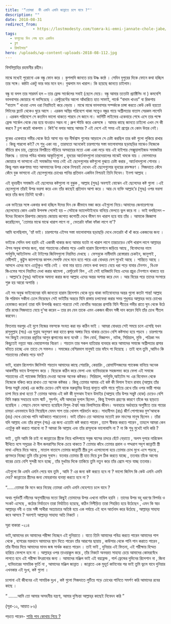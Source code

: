 ```yaml
---
title: '“তোমরা  কী এমনি এমনি জান্নাতে চলে যাবে ?"'
description: ""
date: 2018-08-31
redirect_from: 
            - https://lostmodesty.com/tomra-ki-emni-jannate-chole-jabe/
tags: 
  - ফাগুনের দিন শেষ হবে একদিন
  - ব্লগ
  - রিমাইন্ডার"
hero: /uploads/wp-content-uploads-2018-08-112.jpg
---
```

বিসমিল্লাহির রহমানীর রহীম।

মাঝে মধ্যেই পুরোনো এক বন্ধু ফোন করে । কুশলাদি জানতে চায় উষ্ণ কন্ঠে । সেদিন দুপুরের দিকে ফোনে কথা হচ্ছিল তার সঙ্গে। কন্ঠটা একটু ভার ভার মনে হল। বুঝলাম মন খারাপ। কি হয়েছে জানতে চাইলাম।

বন্ধু যা বলল তার সারমর্ম হল – তার ফ্রেন্ড সার্কেলের সবাই (ছেলে মেয়ে। বন্ধু আমার ততোটা প্র্যাক্টিসিং না ) কমবেশি ভালবাসার জোয়ারে গা ভাসিয়েছে । রেস্টুরেন্টের আলো আঁধারিতে হাত সাফাই, পার্কে “বাদাম খাওয়” বা রিকশায় “বাতাস ” খাওয়া এসব ওরা নিয়মিতই করে বেড়ায় । মাঝে মাঝে ভালবাসার সম্পর্ককে চাঙ্গা করতে কেউ কেউ হয়তো লিটনের ফ্ল্যাট থেকেও ঘুরে আসে । এরকম অস্থির পরিবেশে থাকা সত্ত্বেও বন্ধুর গায়ে অশ্লীলতার বাতাস সেরকম লাগেনি । এরকম পরিবেশে সে কতদিন ভালো থাকতে পারবে সে জানে না। ভার্সিটি লাইফের একেবারে শেষে এসে তার পক্ষে ফ্রেন্ড সার্কেল থেকে বের হয়ে যাওয়াও সম্ভব না ; গ্রুপ স্টাডি করে একসঙ্গে । আমার কাছে জানতে চাইলো এখন সে কী করবে ? চুপ করেই থাকলাম । কিই’বা বলার আছে আমার ? এই দেশে এই সময় এই প্রশ্নের যে কোন উত্তর নেই।

বুকের একেবারে গভীর থেকে উঠে আসা বড় বড় দীর্ঘশ্বাস গুলোর আড়ালে সে চেষ্টা করছিল তার কষ্ট গুলো লুকিয়ে রাখার । কিন্তু পারলো কই? সে শুধু একা নয় , তারমতো অনেকেই চারপাশের সস্তা ভালোবাসার ছড়াছড়ির মাঝেও নিজেকে বাঁচিয়ে রাখ চায়, স্রোতের বিপরীতে দাঁড়িয়ে অসহায়ের মতো একা একা লড়ে যায় এই হাইপার সেক্সুয়ালাইজড সমাজটার বিরুদ্ধে । তাদের পবিত্র থাকার আকুতিগুলো , হৃদয়ের আর্তনাদগুলো চারদেয়ালের মাঝেই থমকে যায় । ভোগবাদের জোয়ারে গা ভাসানো এই সমাজটার সময় নেই এই ছেলেগুলোর কষ্টগুলো বুঝতে চেষ্টা করার , আর্তনাদগুলো শোনার । কিন্তু পরম করুণাময় সাত আসমানের উপর থেকে নিশ্চয়ই দেখেন এই ছেলেগুলোর হৃদয়ের রক্তক্ষরণ । সিজদাতে কেঁদে কেঁদে বুক ভাসানো এই ছেলেগুলোর চোখের পানির প্রতিদান একদিন নিশ্চয়ই তিনি দিবেন। ইনশা আল্লাহ ।

এই হৃদয়হীন সমাজটা এই ছেলেদের কষ্টগুলো না বুঝুক , আল্লাহ (সুবঃ) অবশ্যই বোঝেন এই ছেলেদের কষ্ট গুলো ।এই ছেলেগুলো তাঁরই উপর ভরসা করে এবং তাঁর কাছেই প্রতিদান আশা করে । আর যে ব্যক্তি আল্লাহ’র (সুবঃ) ওপর ভরসা করে তাঁর জন্য তিনিই যথেষ্ট।

এক ভাইয়ের সঙ্গে একবার কথা হচ্ছিল ঈদের দিন কে কীভাবে মজা করে এইগুলো নিয়ে।আমাদের জেনারেশনের ছেলেমেয়ে কোন একটা উপলক্ষ পেলেই হয় – সেটাকে ভ্যালেন্টাইনডে বানিয়ে ফেলতে ভুল করে না । ভাই বলছিলেন – ঈদের বিকেলে রিকশায় জোড়ায় জোয়ায় কপোত কপোতী দেখে ভীষণ মন খারাপ হয়ে যায় তাঁর । আমাকে জিজ্ঞাসা করেছিলেন, 'তোমার মাঝে মাঝে খারাপ লাগে না , ভেতরটা ফাঁকা ফাঁকা লাগে না'?

আমি বলেছিলাম, 'হ্যাঁ ভাই। চারপাশের এইসব সস্তা ভালোবাসার ছড়াছড়ি দেখে ভেতরটা খাঁ খাঁ করে একজনের জন্য ।

ভাইকে সেদিন বলা হয়নি এই একাকী থাকার জন্য আমার যতটা না খারাপ লাগে তারচেয়েও বেশি খারাপ লাগে আল্লাহর ঐসব অবুঝ বান্দার জন্য, যারা শয়তানের ধোঁকায় পড়ে একটা হারাম রিলেশানে জড়িয়ে আছে , বিনোদনের নামে পর্নমুভি,আইটেমসং এই টাইপের জিনিসগুলো নিয়মিত দেখছে । ফেসবুকে নামীদামি রেস্তোরায় চেকইন, জানুপাই , বেবীপাই , কুট্টুস ক্যাপশনের কাপল সেলফি দেখে মনে হতে পারে এরা বোধহয় বেশ সুখেই আছে । শান্তিতে আছে । আসলে এদের মনে এতটুকুও শান্তি নেই । বাবা মার হাতে ফোনে কথা বলতে যেয়ে ধরা পড়ে যাবার টেনশন , বিএফ জিএফের সাথে নিয়মিত দেখা করার ঝামেলা , রেস্টুরেন্ট বিল , এই সেই হাবিজাবি নিয়ে এদের প্রচুর টেনশানে থাকতে হয় । আল্লাহ’র (সুবঃ) আইনকে অমান্য করার জন্য আল্লাহ এদের অন্তর অশান্ত করে দেন । আর বিয়ের পরে তাদের সংসারে শুরু হয় আরো অশান্তি ।

এই সব অবুঝ ভাইবোনেরা যদি জানতো হারাম রিলেশান থেকে দূরে থাকা ভাইবোনদের অন্তর গুলো কতটা শান্ত! আল্লাহ কি পরিমান সকীনা ঢেলে দিয়েছেন সেই ভাইটির অন্তরে যিনি রাস্তায় চলাফেরা করার সময় শুধুমাত্র আল্লাহর ভয়ে চোখের হেফাজত করেন! তারা যদি উপলব্ধি করতে পারতো সেই বোনটির অন্তরের প্রশান্তি যিনি শীতের গভীর রাতে ঘুম থেকে উঠে তাঁর রবের সিজদাতে যেয়ে দু’আ করেন – তার রব যেন তাকে এমন একজন জীবন সঙ্গী দান করেন যিনি তাঁর চোখ শীতল করবেন।

ফিতনায় ভরপুর এই যুগে নিজের নফসকে সংযত করা বড় কঠিন ভাই । আমরা বোধহয় সেই সময়ে চলে এসেছি যখন রাসুলুল্লাহ (সাঃ) এর সুন্নাহ অনুসরণ করা হাতে জ্বলন্ত অঙ্গার নিয়ে থাকার চেয়েও বেশি কষ্টসাধ্য হয়ে পড়বে । চারপাশের সব কিছুই ভেতরের প্রবৃত্তির আগুন জ্বালানোর জন্য যথেষ্ট । বিল বোর্ড, বিজ্ঞাপন , নাটক, সিরিয়াল, মুভি , পত্রিকা সব কিছুতেই নগ্নতা আর বেহায়াপনার বিচরণ । শয়তান তার সকল হাতিয়ার ব্যবহার করে আমাদের সমাজে অশ্লীলতার প্রসার ঘটাতে চাচ্ছে এবং তাতে সে সফলও । সমাজের বেশিরভাগ মানুষই তার ফাঁদে পা দিয়েছে । তাই বলে তুমি ,আমিও কি শয়তানের ধোঁকায় পড়ে যাব?

ভাই, হারাম রিলেশান জিনিসটা শয়তান আমাদের কাছে শেয়ারিং, কেয়ারিং , রোমান্টিসজমের প্যাকেজ বানিয়ে অনেক আকর্ষণীয় ভাবে উপস্থাপন করে । বিয়েকে কঠিন করে ফেলা এবং ব্যাভিচারকে সহজলভ্য করে ফেলা এই সমাজে শয়তানের এই প্যাকেজ ফিরিয়ে দেওয়া অনেক অনেক কষ্টকর। সিরিয়াল, পর্নমুভি,আইটেম সং এর বিনোদন থেকে নিজেকে বঞ্চিত করে রাখাও তো অনেক কষ্টকর । কিন্তু তোমার আমার এই কষ্ট কী বিলাল ইবনে রাবাহ (আল্লাহ তাঁর উপর সন্তুষ্ট হোক) এর কষ্টের চেয়েও বেশি যাকে মরুভূমির উত্তপ্ত বালুতে খালি গায়ে শুইয়ে রেখে তাঁর ওপর ভারী পাথর চাপা দিয়ে রাখা হতো ? তোমার আমার এই কষ্ট কী মুসআব ইবনে উমাইর (আল্লাহ তাঁর উপর সন্তুষ্ট হোক) চেয়েও বেশি যিনি মক্কার সবচেয়ে ড্যাম স্মার্ট , সুদর্শন, ধনী আদরের দুলাল ছিলেন , কিন্তু ইসলাম গ্রহণের কারণে তাঁকে ঘর ছাড়তে হয়েছিল । পেছনে ফেলে আসতে হয়েছিল বিপুল ঐশ্বর্য আর বিলাসিতার জীবন। অনাহারে অর্ধাহারে অপুষ্টিতে তার গায়ের চামড়া এমনভাবে উঠে গিয়েছিল যেমন সাপ তার খোলস পরিবর্তন করে। সাহাবীগন (রাঃ) জীর্ণ পোশাকের মুস’আবকে (রাঃ) দেখে চোখের পানি আটকাতে পারতেননা। ভাই তাঁরাও তো আমাদের মতোই রক্ত মাংসের মানুষ ছিলেন । তাঁরা যদি আল্লাহ এবং তাঁর রাসুল (সাঃ) এর জন্য এতোটা কষ্ট করতে পারেন , ত্যাগ স্বীকার করতে পারেন , তাহলে আমরা কেন এতটুকু কষ্ট করতে পারবো না ? আমরা কি আল্লাহ এবং তাঁর রাসূলকে ভালোবাসি না ? না কি শুধু মুখেই দাবি করি ?

ভাই , তুমি আমি কি চাই না জান্নাতের স্ত্রীকে নিয়ে খালিপায়ে সবুজ ঘাসের চাদরে হেঁটে বেড়াতে , অলস দুপরে নারিকেল বীথিতে বসে সমুদ্রের ঐ নীল জলরাশির দিকে চেয়ে থাকতে ? তোমার কাঁধে তোমার প্রবাল ও পদ্মরাগ সদৃশ জান্নাতী স্ত্রী মাথা এলিয়ে দিয়ে আছে , মাতাল বাতাসে তোমার জান্নাতী স্ত্রীর চুল এলোমেলো হয়ে তোমার চোখ মুখে এসে পড়ছে , প্রাণভরে নিচ্ছো তুমি তাঁর চুলের সুবাস। যতবার তোমার স্ত্রী হাত দিয়ে চুল ঠিক করতে যাচ্ছে , ততবার তাঁকে আগের বারের চেয়ে বেশি সুন্দরী মনে হচ্ছে , তাঁর মুখটার দিকে তাকিয়ে তুমি নতুন করে তাঁর প্রেমে পড়ে যাচ্ছ ততবার।

এইগুলো কি এমনি এমনি পেয়ে যাব তুমি , আমি ? এর জন্য কষ্ট করতে হবে না ? ভালো জিনিস কি কেউ এমনি এমনি দেয়? জান্নাতের স্ত্রীদের জন্য মোহরানার ব্যবস্থা করতে হবে না ?

“......তোমরা কি মনে করে নিয়েছ তোমরা এমনি এমনি বেহেশতে চলে যাবে ?

অথচ পূর্ববর্তী নবীদের অনূসারীদের মতো কিছুই তোমাদের উপর এখনো নাযিল হয়নি । তাদের উপর বহু ধরণের বিপর্যয় ও সংকট এসেছে , কঠোর নির্যাতনে তারা নির্যাতিত হয়েছে, কঠিন নিপীড়িত তারা শিহরিত হয়ে উঠেছেন , এমন কি স্বয়ং আল্লাহ্‌র নবী ও তার সঙ্গী সাথীরা অত্যাচারে অতিষ্ঠ হয়ে এক পর্যায়ে এই বলে আর্তনাদ করে উঠেছে , আল্লাহ্‌র সাহায্য কবে আসবে ? অবশ্যই আল্লাহ্‌র সাহায্য অতি নিকটে ।

সূরা বাকারা -২১৪

ভাই,আমাদের রব আমাদের পরীক্ষা নিচ্ছেন এই দুনিয়াতে । যাতে তিনি আমাদের পবিত্র করতে পারেন আমাদের পাপ থেকে , হাশরের ময়দানে আমাদের স্থান দিতে পারেন তাঁর আরশের ছায়ায় , কাউসার থেকে পানি পান করাতে পারেন , তাঁর দীদার দিয়ে আমাদের মানব জন্ম সার্থক করতে পারেন । তাই ভাই , দুনিয়ার এই ফিতনা, এই পরীক্ষায় হিম্মত হারিয়ে ফেললে হবে না । আল্লাহ্‌র ওপর তাওয়াক্কুল করে , তাঁর নিকটে অনবরত সাহায্য চেয়ে আমাদের কোমরবেঁধে লাগতে হবে এই পরীক্ষা উৎরানোর জন্য । আমাদের মঞ্জিল ভাই এই বয়ফ্রেন্ড , গার্ল ফ্রেন্ডের দুদিনের রিলেশান না , জিনা , ব্যভিচারের সাময়িক ফুর্তি না , আমাদের মঞ্জিল জান্নাত । জান্নাতে এক মুহূর্ত কাটানোর পর ভাই তুমি ভুলে যাবে দুনিয়ার এখনকার এই দুঃখ, কষ্ট গুলো ।

চলোনা এই জীবনের এই সাময়িক দুঃখ , কষ্ট গুলো সিজদাতে লুটিয়ে পড়ে চোখের পানিতে সমর্পণ করি আমাদের রবের কাছে ।

“ …….আমি তো আমার অসহনীয় যন্ত্রণা, আমার দুশ্চিন্তা আল্লাহ্‌র কাছেই নিবেদন করি ”

(সূরা-১২, আয়াত ৮৬)

পড়তে পারেন- [শান্তি পাব কোথায় গিয়ে ?](http://lostmodesty.blogspot.com/2015/10/blog-post.html)
